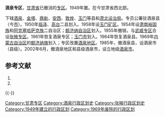 '''酒泉专区'''，[[甘肃省|甘肃省]]已撤消的[[专区|专区]]。1949年置。在今甘肃省西北部。

下辖[[酒泉县|酒泉]]、[[金塔县|金塔]]、[[鼎新县|鼎新]]、[[安西县|安西]]、[[敦煌县|敦煌]]、[[玉门县|玉门]]等县和[[肃北设治局|肃北设治局]]。专员公署驻酒泉县（今[[酒泉市|市]]）。1950年[[临泽县|临泽]]、[[高台县|高台]]二县划入。1958年设[[玉门矿区|玉门矿区]]。1954年设[[肃南裕固族自治区|肃南裕固族]]和[[阿克塞哈萨克族自治区|阿克塞哈萨克族]]二自治区；[[额济纳自治区|额济纳自治区]]划入。1955年撤销，与[[武威专区|武威专区]]合设[[张掖专区|张掖专区]]。1961年恢复酒泉专区；[[玉门市|玉门市]]划入。1964年恢复酒泉县。1969年[[内蒙古自治区|内蒙古自治区]]的[[额济纳旗|额济纳旗]]划入；专区改置[[酒泉地区|酒泉地区]]。1985年，撤酒泉县，设酒泉市（县级）。2002年6月，撤酒泉地区和县级酒泉市，设立地级[[酒泉市|酒泉市]]。

== 参考文献 ==
{{Wikisource|国务院关于同意甘肃省撤销酒泉地区设立地级酒泉市的批复}}
# {{Cite book | author = 戴均良等 | title = 《中国古今地名大词典》 | location = 上海 | publisher = 上海辞书出版社 | date = 2005 | language = zh-hans }}
# {{Cite book | author = 史为乐 | title = 《中华人民共和国政区沿革（1949-2002）》 | location = 北京 | publisher = 人民出版社 | date = 2006 | language = zh-hans }}
{{reflist}}

{{甘肃行政区划小作品}}
{{-}}
{{甘肃省历史二级政区|nocat}}
[[Category:甘肃专区|Category:甘肃专区]]
[[Category:酒泉行政区划史|Category:酒泉行政区划史]]
[[Category:张掖行政区划史|Category:张掖行政区划史]]
[[Category:1949年建立的行政区划|Category:1949年建立的行政区划]]
[[Category:1969年废除的行政区划|Category:1969年废除的行政区划]]